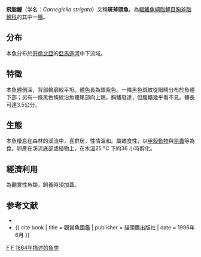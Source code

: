{{Speciesbox 
| taxon = Carnegiella strigata
| status = NE
| status_system = IUCN3.1
| authority =  [[Günther|Günther]], 1864
| synonyms = *''Carnegiella strigata fasciata''<br /><small>Garman, 1890</small>
*''Carnegiella strigata marowini''<br /><small>Hoedeman, 1952</small>
*''Carnegiella strigata strigata''<br /><small>Günther, 1864</small>
*''Carnegiella strigata surinamensis''<br /><small>Hoedeman, 1952</small>
*''Carnegiella strigata vesca''<br /><small>Fraser-Brunner, 1950</small>
*''Carnegiella vesca''<br /><small>Fraser-Brunner, 1950</small>
*''Gasteropelecus fasciatus''<br /><small>Garman, 1890</small>
*''Gasteropelecus strigatus''<br /><small>Günther, 1864</small>
}}

'''飛脂鯉'''（学名：''Carnegiella strigata''）又稱'''斑斧頭魚'''，為[[輻鰭魚綱|輻鰭魚綱]][[脂鯉目|脂鯉目]][[胸斧脂鯉科|胸斧脂鯉科]]的其中一[[種|種]]。

==分布==
本魚分布於[[哥倫比亞|哥倫比亞]]的[[亞馬遜河|亞馬遜河]]中下流域。

==特徵==
本魚體側深，背部輪廓較平坦。體色長為銀紫色。一條黑色斑紋從眼睛分布於魚體下部；另有一條黑色條紋沿魚體尾部向上翹，胸鰭發達，但腹鰭幾乎看不見。體長可達3.5公分。

==生態==
本魚棲息在森林的溪流中，喜群居，性情溫和。屬雜食性，以[[甲殼動物|甲殼動物]]與[[昆蟲|昆蟲]]等為食。卵產在溪流底部或植物上，在水溫25 °C 下約36 小時孵化。

==經濟利用==
為觀賞性魚類，飼養時須加蓋。

==参考文献==
{{refbegin}}
*{{FishBase_species|genus=Carnegiella|species=strigata|year=2011|month=12}}
*{{ cite book | title = 觀賞魚圖鑑 | publisher = 貓頭鷹出版社 | date = 1996年6月 }}
{{refend}}
{{Taxonbar|from=Q430284}}

[[Category:觀賞魚|F]]
[[Category:飛脂鯉屬|F]]
[[Category:1864年描述的鱼类|1864年描述的鱼类]]